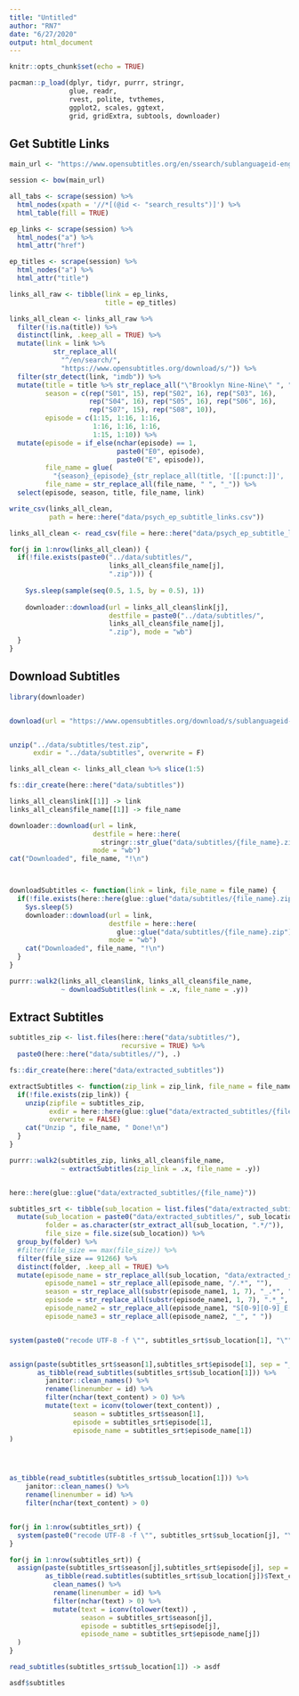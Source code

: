 ```yaml
---
title: "Untitled"
author: "RN7"
date: "6/27/2020"
output: html_document
---
```


```r
knitr::opts_chunk$set(echo = TRUE)
```


```r
pacman::p_load(dplyr, tidyr, purrr, stringr, 
               glue, readr,
               rvest, polite, tvthemes,
               ggplot2, scales, ggtext,
               grid, gridExtra, subtools, downloader)
```

## Get Subtitle Links

```r
main_url <- "https://www.opensubtitles.org/en/ssearch/sublanguageid-eng/idmovie-19612/"

session <- bow(main_url)

all_tabs <- scrape(session) %>%
  html_nodes(xpath = '//*[(@id <- "search_results")]') %>%
  html_table(fill = TRUE)

ep_links <- scrape(session) %>% 
  html_nodes("a") %>% 
  html_attr("href")

ep_titles <- scrape(session) %>% 
  html_nodes("a") %>% 
  html_attr("title")

links_all_raw <- tibble(link = ep_links, 
                        title = ep_titles) 

links_all_clean <- links_all_raw %>% 
  filter(!is.na(title)) %>% 
  distinct(link, .keep_all = TRUE) %>% 
  mutate(link = link %>% 
           str_replace_all(
             "^/en/search/", 
             "https://www.opensubtitles.org/download/s/")) %>% 
  filter(str_detect(link, "imdb")) %>%
  mutate(title = title %>% str_replace_all("\"Brooklyn Nine-Nine\" ", ""),
         season = c(rep("S01", 15), rep("S02", 16), rep("S03", 16),
                    rep("S04", 16), rep("S05", 16), rep("S06", 16),
                    rep("S07", 15), rep("S08", 10)),
         episode = c(1:15, 1:16, 1:16, 
                     1:16, 1:16, 1:16,
                     1:15, 1:10)) %>% 
  mutate(episode = if_else(nchar(episode) == 1, 
                           paste0("E0", episode), 
                           paste0("E", episode)),
         file_name = glue(
           "{season}_{episode}_{str_replace_all(title, '[[:punct:]]', '')}"),
         file_name = str_replace_all(file_name, " ", "_")) %>% 
  select(episode, season, title, file_name, link)

write_csv(links_all_clean,
          path = here::here("data/psych_ep_subtitle_links.csv"))
```



```r
links_all_clean <- read_csv(file = here::here("data/psych_ep_subtitle_links.csv"))
```




```r
for(j in 1:nrow(links_all_clean)) {
  if(!file.exists(paste0("../data/subtitles/",
                         links_all_clean$file_name[j],
                         ".zip"))) {
    
    Sys.sleep(sample(seq(0.5, 1.5, by = 0.5), 1))
    
    downloader::download(url = links_all_clean$link[j], 
                         destfile = paste0("../data/subtitles/", 
                         links_all_clean$file_name[j],
                         ".zip"), mode = "wb")
  }
}
```

## Download Subtitles

```r
library(downloader)


download(url = "https://www.opensubtitles.org/download/s/sublanguageid-eng/imdbid-2936284", destfile = "../data/subtitles/test.zip", mode = "wb")


unzip("../data/subtitles/test.zip", 
      exdir = "../data/subtitles", overwrite = F)
```


```r

links_all_clean <- links_all_clean %>% slice(1:5)

fs::dir_create(here::here("data/subtitles"))

links_all_clean$link[[1]] -> link
links_all_clean$file_name[[1]] -> file_name

downloader::download(url = link,
                     destfile = here::here(
                       stringr::str_glue("data/subtitles/{file_name}.zip")), 
                     mode = "wb")
cat("Downloaded", file_name, "!\n")



downloadSubtitles <- function(link = link, file_name = file_name) {
  if(!file.exists(here::here(glue::glue("data/subtitles/{file_name}.zip")))) {
    Sys.sleep(5)
    downloader::download(url = link,
                         destfile = here::here(
                           glue::glue("data/subtitles/{file_name}.zip")), 
                         mode = "wb")
    cat("Downloaded", file_name, "!\n")
  }
}

purrr::walk2(links_all_clean$link, links_all_clean$file_name, 
             ~ downloadSubtitles(link = .x, file_name = .y))
```

## Extract Subtitles

```r
subtitles_zip <- list.files(here::here("data/subtitles/"), 
                            recursive = TRUE) %>% 
  paste0(here::here("data/subtitles//"), .)

fs::dir_create(here::here("data/extracted_subtitles"))

extractSubtitles <- function(zip_link = zip_link, file_name = file_name) {
  if(!file.exists(zip_link)) {
    unzip(zipfile = subtitles_zip,
          exdir = here::here(glue::glue("data/extracted_subtitles/{file_name}")),
          overwrite = FALSE)
    cat("Unzip ", file_name, " Done!\n")
  }
}

purrr::walk2(subtitles_zip, links_all_clean$file_name, 
             ~ extractSubtitles(zip_link = .x, file_name = .y))


here::here(glue::glue("data/extracted_subtitles/{file_name}"))
```




```r
subtitles_srt <- tibble(sub_location = list.files("data/extracted_subtitles/", recursive = TRUE)) %>% 
  mutate(sub_location = paste0("data/extracted_subtitles/", sub_location),
         folder = as.character(str_extract_all(sub_location, ".*/")),
         file_size = file.size(sub_location)) %>% 
  group_by(folder) %>% 
  #filter(file_size == max(file_size)) %>% 
  filter(file_size == 91266) %>%
  distinct(folder, .keep_all = TRUE) %>% 
  mutate(episode_name = str_replace_all(sub_location, "data/extracted_subtitles/", ""),
         episode_name1 = str_replace_all(episode_name, "/.*", ""),
         season = str_replace_all(substr(episode_name1, 1, 7), "_.*", ""),
         episode = str_replace_all(substr(episode_name1, 1, 7), ".*_", ""),
         episode_name2 = str_replace_all(episode_name1, "S[0-9][0-9]_E[0-9][0-9]_", ""),
         episode_name3 = str_replace_all(episode_name2, "_", " "))


system(paste0("recode UTF-8 -f \"", subtitles_srt$sub_location[1], "\""))


assign(paste(subtitles_srt$season[1],subtitles_srt$episode[1], sep = "_"),
       as_tibble(read_subtitles(subtitles_srt$sub_location[1])) %>%
         janitor::clean_names() %>%
         rename(linenumber = id) %>% 
         filter(nchar(text_content) > 0) %>%
         mutate(text = iconv(tolower(text_content)) ,
                season = subtitles_srt$season[1],
                episode = subtitles_srt$episode[1],
                episode_name = subtitles_srt$episode_name[1])
)




as_tibble(read_subtitles(subtitles_srt$sub_location[1])) %>%
    janitor::clean_names() %>%
    rename(linenumber = id) %>% 
    filter(nchar(text_content) > 0) 


for(j in 1:nrow(subtitles_srt)) {
  system(paste0("recode UTF-8 -f \"", subtitles_srt$sub_location[j], "\""))
}

for(j in 1:nrow(subtitles_srt)) {
  assign(paste(subtitles_srt$season[j],subtitles_srt$episode[j], sep = "_"),
         as_tibble(read.subtitles(subtitles_srt$sub_location[j])$Text_content) %>%
           clean_names() %>%
           rename(linenumber = id) %>% 
           filter(nchar(text) > 0) %>%
           mutate(text = iconv(tolower(text)) ,
                  season = subtitles_srt$season[j],
                  episode = subtitles_srt$episode[j],
                  episode_name = subtitles_srt$episode_name[j])
  )
}
```


```r
read_subtitles(subtitles_srt$sub_location[1]) -> asdf

asdf$subtitles
```



